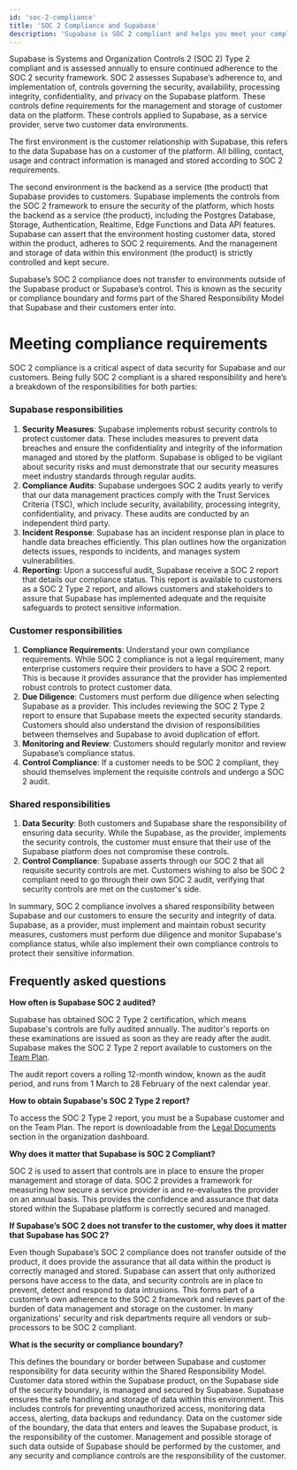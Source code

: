 ```yaml
---
id: 'soc-2-compliance'
title: 'SOC 2 Compliance and Supabase'
description: 'Supabase is SOC 2 compliant and helps you meet your compliance controls.'
---
```


Supabase is Systems and Organization Controls 2 (SOC 2) Type 2 compliant and is assessed annually to ensure continued adherence to the SOC 2 security framework.
SOC 2 assesses Supabase’s adherence to, and implementation of, controls governing the security, availability, processing integrity, confidentiality, and privacy on the Supabase platform. 
These controls define requirements for the management and storage of customer data on the platform. These controls applied to Supabase, as a service provider, serve two customer data environments. 

The first environment is the customer relationship with Supabase, this refers to the data Supabase has on a customer of the platform. All billing, contact, usage and contract information is managed and stored according to SOC 2 requirements.

The second environment is the backend as a service (the product) that Supabase provides to customers. Supabase implements the controls from the SOC 2 framework to ensure the security of the platform, which hosts the backend as a service (the product), including the Postgres Database, Storage, Authentication, Realtime, Edge Functions and Data API features.
Supabase can assert that the environment hosting customer data, stored within the product, adheres to SOC 2 requirements. And the management and storage of data within this environment (the product) is strictly controlled and kept secure.

Supabase’s SOC 2 compliance does not transfer to environments outside of the Supabase product or Supabase’s control. This is known as the security or compliance boundary and forms part of the Shared Responsibility Model that Supabase and their customers enter into.

# Meeting compliance requirements

SOC 2 compliance is a critical aspect of data security for Supabase and our customers. Being fully SOC 2 compliant is a shared responsibility and here’s a breakdown of the responsibilities for both parties:

### Supabase responsibilities

1. **Security Measures**: Supabase implements robust security controls to protect customer data. These includes measures to prevent data breaches and ensure the confidentiality and integrity of the information managed and stored by the platform. Supabase is obliged to be vigilant about security risks and must demonstrate that our security measures meet industry standards through regular audits.
2. **Compliance Audits**: Supabase undergoes SOC 2 audits yearly to verify that our data management practices comply with the Trust Services Criteria (TSC), which include security, availability, processing integrity, confidentiality, and privacy. These audits are conducted by an independent third party.
3. **Incident Response**: Supabase has an incident response plan in place to handle data breaches efficiently. This plan outlines how the organization detects issues, responds to incidents, and manages system vulnerabilities.
4. **Reporting**: Upon a successful audit, Supabase receive a SOC 2 report that details our compliance status. This report is available to customers as a SOC 2 Type 2 report, and allows customers and stakeholders to assure that Supabase has implemented adequate and the requisite safeguards to protect sensitive information.

### Customer responsibilities

1. **Compliance Requirements**: Understand your own compliance requirements. While SOC 2 compliance is not a legal requirement, many enterprise customers require their providers to have a SOC 2 report. This is because it provides assurance that the provider has implemented robust controls to protect customer data.
2. **Due Diligence**: Customers must perform due diligence when selecting Supabase as a provider. This includes reviewing the SOC 2 Type 2 report to ensure that Supabase meets the expected security standards. Customers should also understand the division of responsibilities between themselves and Supabase to avoid duplication of effort.
3. **Monitoring and Review**: Customers should regularly monitor and review Supabase’s compliance status.
4. **Control Compliance**: If a customer needs to be SOC 2 compliant, they should themselves implement the requisite controls and undergo a SOC 2 audit.

### Shared responsibilities

1. **Data Security**: Both customers and Supabase share the responsibility of ensuring data security. While the Supabase, as the provider, implements the security controls, the customer must ensure that their use of the Supabase platform does not compromise these controls.
2. **Control Compliance**: Supabase asserts through our SOC 2 that all requisite security controls are met. Customers wishing to also be SOC 2 compliant need to go through their own SOC 2 audit, verifying that security controls are met on the customer's side.

In summary, SOC 2 compliance involves a shared responsibility between Supabase and our customers to ensure the security and integrity of data. Supabase, as a provider, must implement and maintain robust security measures, customers must perform due diligence and monitor Supabase's compliance status, while also implement their own compliance controls to protect their sensitive information.

## Frequently asked questions

**How often is Supabase SOC 2 audited?**

Supabase has obtained SOC 2 Type 2 certification, which means Supabase's controls are fully audited annually. The auditor's reports on these examinations are issued
as soon as they are ready after the audit. Supabase makes the SOC 2 Type 2 report available to customers on the [Team Plan](https://supabase.com/pricing).

The audit report covers a rolling 12-month window, known as the audit period, and runs from 1 March to 28 February of the next calendar year.

**How to obtain Supabase's SOC 2 Type 2 report?**

To access the SOC 2 Type 2 report, you must be a Supabase customer and on the Team Plan. The report is downloadable from the [Legal Documents](https://supabase.com/dashboard/org/_/documents) section in the organization dashboard.

**Why does it matter that Supabase is SOC 2 Compliant?**

SOC 2 is used to assert that controls are in place to ensure the proper management and storage of data. SOC 2 provides a framework for measuring how secure a service provider is and re-evaluates the provider on an annual basis. 
This provides the confidence and assurance that data stored within the Supabase platform is correctly secured and managed.

**If Supabase’s SOC 2 does not transfer to the customer, why does it matter that Supabase has SOC 2?**

Even though Supabase’s SOC 2 compliance does not transfer outside of the product, it does provide the assurance that all data within the product is correctly managed and stored. 
Supabase can assert that only authorized persons have access to the data, and security controls are in place to prevent, detect and respond to data intrusions. This forms part of a customer’s own adherence to the SOC 2 framework and relieves part of the burden of data management and storage on the customer.
In many organizations' security and risk departments require all vendors or sub-processors to be SOC 2 compliant.

**What is the security or compliance boundary?**

This defines the boundary or border between Supabase and customer responsibility for data security within the Shared Responsibility Model.
Customer data stored within the Supabase product, on the Supabase side of the security boundary, is managed and secured by Supabase. Supabase ensures the safe handling and storage of data within this environment. This includes controls for preventing unauthorized access, monitoring data access, alerting, data backups and redundancy.
Data on the customer side of the boundary, the data that enters and leaves the Supabase product, is the responsibility of the customer. Management and possible storage of such data outside of Supabase should be performed by the customer, and any security and compliance controls are the responsibility of the customer.
